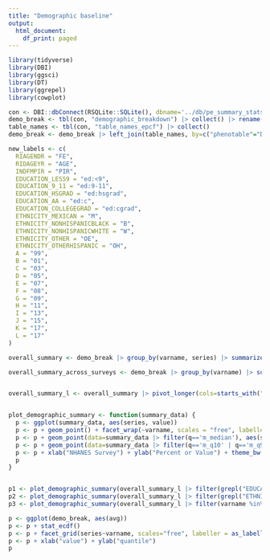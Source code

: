 ```yaml
---
title: "Demographic baseline"
output:
  html_document:
    df_print: paged
---
```


```r
library(tidyverse)
library(DBI)
library(ggsci)
library(DT)
library(ggrepel)
library(cowplot)
```

```r
con <- DBI::dbConnect(RSQLite::SQLite(), dbname='../db/pe_summary_stats.sqlite')
demo_break <- tbl(con, "demographic_breakdown") |> collect() |> rename(avg=mean)
table_names <- tbl(con, "table_names_epcf") |> collect()
demo_break <- demo_break |> left_join(table_names, by=c("phenotable"="Data.File.Name"))

```

```r
new_labels <- c(
  RIAGENDR = "FE",
  RIDAGEYR = "AGE",
  INDFMPIR = "PIR",
  EDUCATION_LESS9 = "ed:<9",
  EDUCATION_9_11 = "ed:9-11",
  EDUCATION_HSGRAD = "ed:hsgrad",
  EDUCATION_AA = "ed:c",
  EDUCATION_COLLEGEGRAD = "ed:cgrad",
  ETHNICITY_MEXICAN = "M",
  ETHNICITY_NONHISPANICBLACK = "B",
  ETHNICITY_NONHISPANICWHITE = "W",
  ETHNICITY_OTHER = "OE",
  ETHNICITY_OTHERHISPANIC = "OH",
  A = "99",
  B = "01",
  C = "03",
  D = "05",
  E = "07",
  F = "08",
  G = "09",
  H = "11",
  I = "13",
  J = "15",
  K = "17",
  L = "17"
)
```

```r
overall_summary <- demo_break |> group_by(varname, series) |> summarize(m_q10=quantile(avg, probs=.1), m_q25=quantile(avg, probs=.25), m_median=median(avg), m_q75=quantile(avg, probs=.75), m_q90=quantile(avg, probs=.9))

overall_summary_across_surveys <- demo_break |> group_by(varname) |> summarize(m_q10=quantile(avg, probs=.1), m_q25=quantile(avg, probs=.25), m_median=median(avg), m_q75=quantile(avg, probs=.75), m_q90=quantile(avg, probs=.9))


overall_summary_l <- overall_summary |> pivot_longer(cols=starts_with("m_"), names_to="q")


plot_demographic_summary <- function(summary_data) {
  p <- ggplot(summary_data, aes(series, value))
  p <- p + geom_point() + facet_wrap(~varname, scales = "free", labeller = as_labeller(new_labels))
  p <- p + geom_point(data=summary_data |> filter(q=='m_median'), aes(series, value), color='blue', size=3, shape=5)
  p <- p + geom_point(data=summary_data |> filter(q=='m_q10' | q=='m_q90'), aes(series, value), color='red', size=1)
  p <- p + xlab("NHANES Survey") + ylab("Percent or Value") + theme_bw()
  p
}


p1 <- plot_demographic_summary(overall_summary_l |> filter(grepl("EDUCATION", varname))) + ylab("Percent")
p2 <- plot_demographic_summary(overall_summary_l |> filter(grepl("ETHNICITY", varname))) + ylab("Percent")
p3 <- plot_demographic_summary(overall_summary_l |> filter(varname %in% c("RIAGENDR", "RIDAGEYR", "INDFMPIR")))

```

```r



p <- ggplot(demo_break, aes(avg))
p <- p + stat_ecdf()
p <- p + facet_grid(series~varname, scales="free", labeller = as_labeller(new_labels))
p <- p + xlab("value") + ylab("quantile")
p
```
